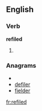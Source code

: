 ==English==
===Verb===
'''refiled'''
# {{past of|[[refile]]}}

===Anagrams===
* {{alphagram|deefilr}}
* [[defiler#English|defiler]]
* [[fielder#English|fielder]]

[[fr:refiled]]